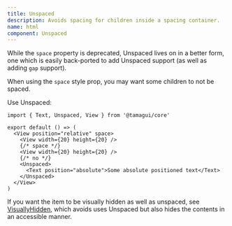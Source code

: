 ```yaml
---
title: Unspaced
description: Avoids spacing for children inside a spacing container.
name: html
component: Unspaced
---
```


<InstallBanner />

While the `space` property is deprecated, Unspaced lives on in a better form, one which is easily back-ported to add Unspaced support (as well as adding `gap` support).

When using the `space` style prop, you may want some children to not be spaced.

Use Unspaced:

```tsx
import { Text, Unspaced, View } from '@tamagui/core'

export default () => (
  <View position="relative" space>
    <View width={20} height={20} />
    {/* space */}
    <View width={20} height={20} />
    {/* no */}
    <Unspaced>
      <Text position="absolute">Some absolute positioned text</Text>
    </Unspaced>
  </View>
)
```

If you want the item to be visually hidden as well as unspaced, see
[VisuallyHidden](/docs/components/visually-hidden), which avoids uses Unspaced but also hides the contents in an accessible manner.
